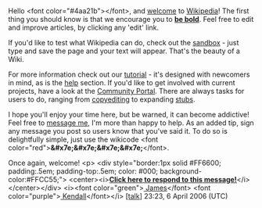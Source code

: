 <article id="4654467" title=User talk:Phvakil>
	<talkpage id="4654467" title="User talk:Phvakil">
Hello &lt;font color=&quot;#4aa21b&quot;&gt;'''{{PAGENAME}}'''&lt;/font&gt;, and [[Wikipedia:Welcome, newcomers|welcome]] to [[Wikipedia]]! The first thing you should know is that we encourage you to   '''[[WP:Be bold|be bold]]'''.  Feel free to edit and improve articles, by clicking any 'edit' link. 

If you'd like to test what Wikipedia can do, check out the [[Wikipedia:Sandbox| sandbox]] - just type and save the page and your text will appear. That's the beauty of a Wiki.

For more information check out our [[Wikipedia:Tutorial|tutorial]] - it's designed with newcomers in mind, as is the [[Help:Contents| help]] section. If you'd like to get involved with current projects, have a look at the [[Wikipedia:Community_Portal| Community Portal]]. There are always tasks for users to do, ranging from [[Wikipedia:How_to_copy-edit|copyediting]] to expanding [[Wikipedia:Stub| stubs]].

I hope you'll enjoy your time here, but be warned, it can become addictive! Feel free to [[User_talk:James.kendall| message me]], I'm more than happy to help. As an added tip, sign any message you post so users know that you've said it. To do so is delightfully simple, just use the wikicode &lt;font color=&quot;red&quot;&gt;'''&amp;#x7e;&amp;#x7e;&amp;#x7e;&amp;#x7e;'''&lt;/font&gt;.

Once again, welcome! 
&lt;p&gt;
&lt;div style=&quot;border:1px solid #FF6600; padding:.5em; padding-top:.5em; color: #000; background-color:#FFCC55;&quot;&gt;
&lt;center&gt;&lt;i&gt;'''[http://en.wikipedia.org/w/index.php?title=User_talk:James.kendall&amp;action=edit&amp;section=new Click here to respond to this message!]'''&lt;/i&gt;&lt;/center&gt;&lt;/div&gt; &lt;i&gt;&lt;font color=&quot;green&quot;&gt;[[User:James.kendall| James]]&lt;/font&gt; &lt;font color=&quot;purple&quot;&gt;[[User:James.kendall| Kendall]]&lt;/font&gt;&lt;/i&gt; [[User_talk:James.kendall| [talk]]] 23:23, 6 April 2006 (UTC)
	</talkpage>
</article>
